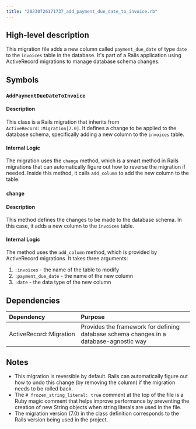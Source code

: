 ```yaml
---
title: "20230726171737_add_payment_due_date_to_invoice.rb"
---
```


## High-level description
This migration file adds a new column called `payment_due_date` of type `date` to the `invoices` table in the database. It's part of a Rails application using ActiveRecord migrations to manage database schema changes.

## Symbols

### `AddPaymentDueDateToInvoice`
#### Description
This class is a Rails migration that inherits from `ActiveRecord::Migration[7.0]`. It defines a change to be applied to the database schema, specifically adding a new column to the `invoices` table.

#### Internal Logic
The migration uses the `change` method, which is a smart method in Rails migrations that can automatically figure out how to reverse the migration if needed. Inside this method, it calls `add_column` to add the new column to the table.

### `change`
#### Description
This method defines the changes to be made to the database schema. In this case, it adds a new column to the `invoices` table.

#### Internal Logic
The method uses the `add_column` method, which is provided by ActiveRecord migrations. It takes three arguments:
1. `:invoices` - the name of the table to modify
2. `:payment_due_date` - the name of the new column
3. `:date` - the data type of the new column

## Dependencies
| Dependency | Purpose |
|:-----------|:--------|
| ActiveRecord::Migration | Provides the framework for defining database schema changes in a database-agnostic way |

## Notes
- This migration is reversible by default. Rails can automatically figure out how to undo this change (by removing the column) if the migration needs to be rolled back.
- The `# frozen_string_literal: true` comment at the top of the file is a Ruby magic comment that helps improve performance by preventing the creation of new String objects when string literals are used in the file.
- The migration version (7.0) in the class definition corresponds to the Rails version being used in the project.